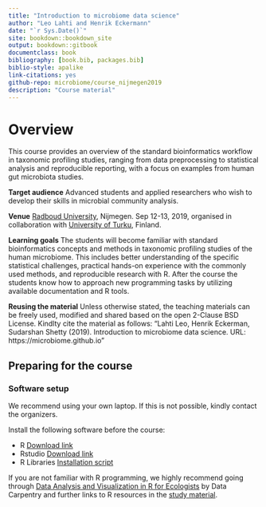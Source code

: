 ```yaml
--- 
title: "Introduction to microbiome data science"
author: "Leo Lahti and Henrik Eckermann"
date: "`r Sys.Date()`"
site: bookdown::bookdown_site
output: bookdown::gitbook
documentclass: book
bibliography: [book.bib, packages.bib]
biblio-style: apalike
link-citations: yes
github-repo: microbiome/course_nijmegen2019
description: "Course material"
---
```



# Overview

This course provides an overview of the standard bioinformatics workflow in taxonomic profiling studies, ranging from data preprocessing to statistical analysis and reproducible reporting, with a focus on examples from human gut microbiota studies.

**Target audience** Advanced students and applied researchers who wish to develop their skills in microbial community analysis.

**Venue** [Radboud University](), Nijmegen. Sep 12-13, 2019, organised in collaboration with [University of Turku](https://www.utu.fi/en/university/faculty-of-science-and-engineering/department-of-future-technologies), Finland. 

**Learning goals** The students will become familiar with standard bioinformatics concepts and methods in taxonomic profiling studies of the human microbiome. This includes better understanding of the specific statistical challenges, practical hands-on experience with the commonly used methods, and reproducible research with R. After the course the students know how to approach new programming tasks by utilizing available documentation and R tools.

**Reusing the material** Unless otherwise stated, the teaching materials can be freely used, modified and shared based on the open 2-Clause BSD License. Kindlty cite the material as follows: "Lahti Leo, Henrik Eckerman, Sudarshan Shetty (2019). Introduction to microbiome data science. URL: https://microbiome.github.io"


## Preparing for the course


### Software setup

We recommend using your own laptop. If this is not possible, kindly contact the organizers.

Install the following software before the course:

* R [Download link](https://cran.r-project.org)
* Rstudio [Download link](https://www.rstudio.com/products/rstudio/download/)
* R Libraries [Installation script](code/install_dependencies.R)

If you are not familiar with R programming, we highly recommend going through [Data Analysis and Visualization in R for Ecologists](https://datacarpentry.org/R-ecology-lesson/) by Data Carpentry and further links to R resources in the [study material](https://microbiome.github.io/course_nijmegen2019/study-material.html).




